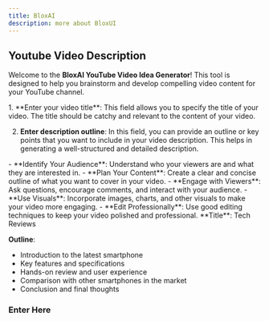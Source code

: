 ```yaml
---
title: BloxAI
description: more about BloxUI
---
```


 
## Youtube Video Description
Welcome to the **BloxAI YouTube Video Idea Generator**! This tool is designed to help you brainstorm and develop compelling video content for your YouTube channel.

<Accordions>
<Accordion title="How it Works">
1. **Enter your video title**: This field allows you to specify the title of your video. The title should be catchy and relevant to the content of your video.

2. **Enter description outline**: In this field, you can provide an outline or key points that you want to include in your video description. This helps in generating a well-structured and detailed description.
 
</Accordion>
<Accordion title="Tips for Creating Engaging Videos">
- **Identify Your Audience**: Understand who your viewers are and what they are interested in.
- **Plan Your Content**: Create a clear and concise outline of what you want to cover in your video.
- **Engage with Viewers**: Ask questions, encourage comments, and interact with your audience.
- **Use Visuals**: Incorporate images, charts, and other visuals to make your video more engaging.
- **Edit Professionally**: Use good editing techniques to keep your video polished and professional.
</Accordion>

<Accordion title="Example">
**Title**: Tech Reviews

**Outline**:
- Introduction to the latest smartphone
- Key features and specifications
- Hands-on review and user experience
- Comparison with other smartphones in the market
- Conclusion and final thoughts
</Accordion>
</Accordions>


### Enter Here


<Description />